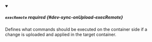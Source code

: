 


<details className="config-field" data-expandable="true" open>
<summary>

##### `execRemote` <span className="config-field-required" data-required="false">required</span> <span className="config-field-type"></span> <span className="config-field-default"></span> <span className="config-field-enum"></span> {#dev-sync-onUpload-execRemote}

Defines what commands should be executed on the container side if a change is uploaded and applied in the target container.

</summary>

<PartialExecRemotereference />


</details>
